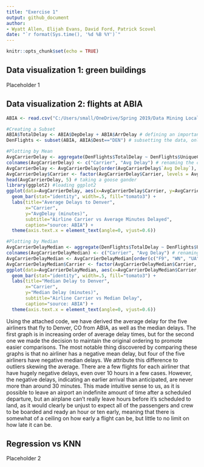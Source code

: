 ```yaml
---
title: "Exercise 1"
output: github_document
author:
- Wyatt Allen, Elijah Evans, David Ford, Patrick Scovel
date: "`r format(Sys.time(), '%d %B %Y')`"
---
```


```r
knitr::opts_chunk$set(echo = TRUE)
```

## Data visualization 1: green buildings

Placeholder 1

## Data visualization 2: flights at ABIA

```r
ABIA <- read.csv("C:/Users/small/OneDrive/Spring 2019/Data Mining Local/Data Sets/ABIA.csv")

#Creating a Subset
ABIA$TotalDelay <- ABIA$DepDelay + ABIA$ArrDelay # defining an important variable
DenFlights <- subset(ABIA, ABIA$Dest=="DEN") # subsetting the data, only care about DEN

#Plotting by Mean
AvgCarrierDelay <- aggregate(DenFlights$TotalDelay ~ DenFlights$UniqueCarrier, data=DenFlights, mean) # finding mean by carrier
colnames(AvgCarrierDelay) <- c("Carrier", "Avg Delay") # renaming the columns
AvgCarrierDelay <- AvgCarrierDelay[order(AvgCarrierDelay$`Avg Delay`), ]  # sort
AvgCarrierDelay$Carrier <- factor(AvgCarrierDelay$Carrier, levels = AvgCarrierDelay$Carrier)  # to retain the order in plot
head(AvgCarrierDelay, 5) # taking a goose gander
library(ggplot2) #loading ggplot2
ggplot(data=AvgCarrierDelay, aes(x=AvgCarrierDelay$Carrier, y=AvgCarrierDelay$`Avg Delay`))+
  geom_bar(stat="identity", width=.5, fill="tomato3") + 
  labs(title="Average Delays to Denver", 
       x="Carrier",
       y="AvgDelay (minutes)",
       subtitle="Airline Carrier vs Average Minutes Delayed", 
       caption="source: ABIA") + 
  theme(axis.text.x = element_text(angle=0, vjust=0.6))             

#Plotting by Median
AvgCarrierDelayMedian <- aggregate(DenFlights$TotalDelay ~ DenFlights$UniqueCarrier, data=DenFlights, median) # finding median by carrier
colnames(AvgCarrierDelayMedian) <- c("Carrier", "Avg Delay") # renaming the columns
AvgCarrierDelayMedian <- AvgCarrierDelayMedian[order(c("F9", "WN", "UA", "YV", "OO")), ]  # sort
AvgCarrierDelayMedian$Carrier <- factor(AvgCarrierDelayMedian$Carrier, levels = c("F9", "WN", "UA", "YV", "OO"))  # to retain the order in plot
ggplot(data=AvgCarrierDelayMedian, aes(x=AvgCarrierDelayMedian$Carrier, y=AvgCarrierDelayMedian$`Avg Delay`))+
  geom_bar(stat="identity", width=.5, fill="tomato3") + 
  labs(title="Median Delay to Denver", 
       x="Carrier",
       y="Median Delay (minutes)",
       subtitle="Airline Carrier vs Median Delay", 
       caption="source: ABIA") + 
  theme(axis.text.x = element_text(angle=0, vjust=0.6))
```

Using the attached code, we have derived the average delay for the five airliners that fly to Denver, CO from ABIA, as well as the median delays. The first graph is in increasing order of average delay times, but for the second one we made the decision to maintain the original ordering to promote easier comparisons. The most notable thing discovered by comparing these graphs is that no airliner has a negative mean delay, but four of the five airliners have negative median delays. We attribute this difference to outliers skewing the average. There are a few flights for each airliner that have hugely negative delays, even over 10 hours in a few cases. However, the negative delays, indicating an earlier arrival than anticipated, are never more than around 30 minutes. This made intuitive sense to us, as it is possible to leave an airport an indefinite amount of time after a scheduled departure, but an airplane can't really leave hours before it's scheduled to land, as it would clearly be unjust to expect all of the passengers and crew to be boarded and ready an hour or ten early, meaning that there is somewhat of a ceiling on how early a flight can be, but little to no limit on how late it can be. 

## Regression vs KNN

Placeholder 2